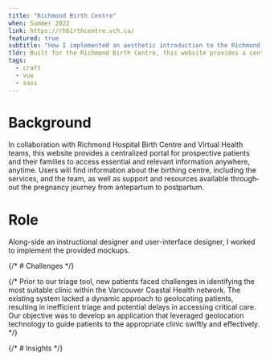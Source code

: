 ```yaml
---
title: "Richmond Birth Centre"
when: Summer 2022
link: https://rhbirthcentre.vch.ca/
featured: true
subtitle: "How I implemented an aesthetic introduction to the Richmond Birth Centre and the birthing journey"
tldr: Built for the Richmond Birth Centre, this web­site pro­vides a cen­tral­ized por­tal for prospec­tive patients and their fam­i­lies to access essen­tial and rel­e­vant infor­ma­tion. I implemented this CMS-backed website with tag-based search using Craft CMS with a sprinkling of interactivity using Vue.js.
tags:
  - craft
  - vue
  - sass
---
```


# Background

In col­lab­o­ra­tion with Rich­mond Hos­pi­tal Birth Cen­tre and Vir­tu­al Health teams, this web­site pro­vides a cen­tral­ized por­tal for prospec­tive patients and their fam­i­lies to access essen­tial and rel­e­vant infor­ma­tion any­where, any­time. Users will find infor­ma­tion about the birthing cen­tre, includ­ing the ser­vices, and the team, as well as sup­port and resources avail­able through­out the preg­nan­cy jour­ney from antepar­tum to postpartum.

# Role

Along-side an instructional designer and user-interface designer, I worked to implement the provided mockups.

{/* # Challenges */}

{/* Prior to our triage tool, new patients faced challenges in identifying the most suitable clinic within the Vancouver Coastal Health network. The existing system lacked a dynamic approach to geolocating patients, resulting in inefficient triage and potential delays in accessing critical care. Our objective was to develop an application that leveraged geolocation technology to guide patients to the appropriate clinic swiftly and effectively. */}

{/* # Insights */}
